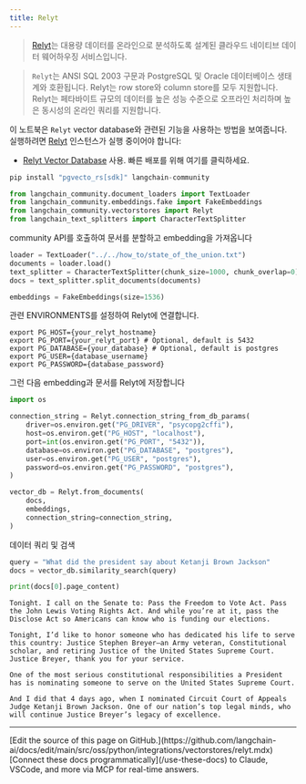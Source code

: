 ```yaml
---
title: Relyt
---
```


>[Relyt](https://docs.relyt.cn/docs/vector-engine/use/)는 대용량 데이터를 온라인으로 분석하도록 설계된 클라우드 네이티브 데이터 웨어하우징 서비스입니다.

>`Relyt`는 ANSI SQL 2003 구문과 PostgreSQL 및 Oracle 데이터베이스 생태계와 호환됩니다. Relyt는 row store와 column store를 모두 지원합니다. Relyt는 페타바이트 규모의 데이터를 높은 성능 수준으로 오프라인 처리하며 높은 동시성의 온라인 쿼리를 지원합니다.

이 노트북은 `Relyt` vector database와 관련된 기능을 사용하는 방법을 보여줍니다.
실행하려면 [Relyt](https://docs.relyt.cn/) 인스턴스가 실행 중이어야 합니다:

- [Relyt Vector Database](https://docs.relyt.cn/docs/vector-engine/use/) 사용. 빠른 배포를 위해 여기를 클릭하세요.

```python
pip install "pgvecto_rs[sdk]" langchain-community
```

```python
from langchain_community.document_loaders import TextLoader
from langchain_community.embeddings.fake import FakeEmbeddings
from langchain_community.vectorstores import Relyt
from langchain_text_splitters import CharacterTextSplitter
```

community API를 호출하여 문서를 분할하고 embedding을 가져옵니다

```python
loader = TextLoader("../../how_to/state_of_the_union.txt")
documents = loader.load()
text_splitter = CharacterTextSplitter(chunk_size=1000, chunk_overlap=0)
docs = text_splitter.split_documents(documents)

embeddings = FakeEmbeddings(size=1536)
```

관련 ENVIRONMENTS를 설정하여 Relyt에 연결합니다.

```
export PG_HOST={your_relyt_hostname}
export PG_PORT={your_relyt_port} # Optional, default is 5432
export PG_DATABASE={your_database} # Optional, default is postgres
export PG_USER={database_username}
export PG_PASSWORD={database_password}
```

그런 다음 embedding과 문서를 Relyt에 저장합니다

```python
import os

connection_string = Relyt.connection_string_from_db_params(
    driver=os.environ.get("PG_DRIVER", "psycopg2cffi"),
    host=os.environ.get("PG_HOST", "localhost"),
    port=int(os.environ.get("PG_PORT", "5432")),
    database=os.environ.get("PG_DATABASE", "postgres"),
    user=os.environ.get("PG_USER", "postgres"),
    password=os.environ.get("PG_PASSWORD", "postgres"),
)

vector_db = Relyt.from_documents(
    docs,
    embeddings,
    connection_string=connection_string,
)
```

데이터 쿼리 및 검색

```python
query = "What did the president say about Ketanji Brown Jackson"
docs = vector_db.similarity_search(query)
```

```python
print(docs[0].page_content)
```

```output
Tonight. I call on the Senate to: Pass the Freedom to Vote Act. Pass the John Lewis Voting Rights Act. And while you’re at it, pass the Disclose Act so Americans can know who is funding our elections.

Tonight, I’d like to honor someone who has dedicated his life to serve this country: Justice Stephen Breyer—an Army veteran, Constitutional scholar, and retiring Justice of the United States Supreme Court. Justice Breyer, thank you for your service.

One of the most serious constitutional responsibilities a President has is nominating someone to serve on the United States Supreme Court.

And I did that 4 days ago, when I nominated Circuit Court of Appeals Judge Ketanji Brown Jackson. One of our nation’s top legal minds, who will continue Justice Breyer’s legacy of excellence.
```

---

<Callout icon="pen-to-square" iconType="regular">
    [Edit the source of this page on GitHub.](https://github.com/langchain-ai/docs/edit/main/src/oss/python/integrations/vectorstores/relyt.mdx)
</Callout>
<Tip icon="terminal" iconType="regular">
    [Connect these docs programmatically](/use-these-docs) to Claude, VSCode, and more via MCP for    real-time answers.
</Tip>
